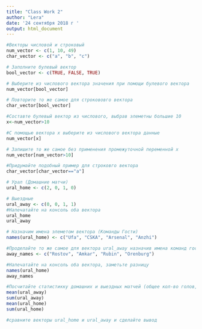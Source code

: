 ```yaml
---
title: "Class Work 2"
author: "Lera"
date: '24 сентября 2018 г '
output: html_document
---
```

```r
#Векторы числовой и строковый
num_vector <- c(1, 10, 49)
char_vector <- c("a", "b", "c")

# Заполните булевый вектор
bool_vector <- c(TRUE, FALSE, TRUE)

# Выберите из числового вектора значения при помощи булевого вектора
num_vector[bool_vector]

# Повторите то же самое для строкововго вектора
char_vector[bool_vector]

#Составте булевый вектор из числового, выбрав элеметны большие 10
x<-num_vector>10

#С помощью вектора x выберите из числового вектора данные
num_vector[x]

# Запишите то же самое без применения промежуточной переменной x
num_vector[num_vector>10]

#Придумайте подобный пример для строковго вектора
char_vector[char_vector=="a"]
```

```r
# Урал (Домашние матчи)
ural_home <- c(2, 0, 1, 0)

# Выездные
ural_away <- c(0, 0, 1, 1)
#Напечатайте на консоль оба вектора
ural_home
ural_away

# Назначим имена элеметом вектора (Команды Гости)
names(ural_home) <- c("Ufa", "CSKA", "Arsenal", "Anzhi")

#Проделайте то же самое для вектора ural_away назначив имена команд гостей (away_names)
away_names <- c("Rostov", "Amkar", "Rubin", "Orenburg")

#Напечатайте на консоль оба вектора, заметьте разницу
names(ural_home)
away_names

#Посчитайте статистикку домашних и выездных матчей (общее кол-во голов, среднее количество голов)
mean(ural_away)
sum(ural_away)
mean(ural_home)
sum(ural_home)

#сравните векторы ural_home и ural_away и сделайте вывод
```

